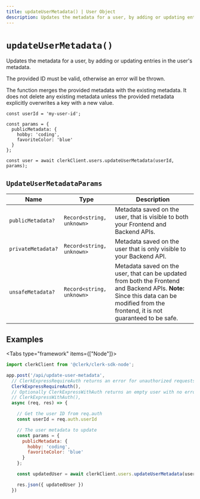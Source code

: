 ```yaml
---
title: updateUserMetadata() | User Object
description: Updates the metadata for a user, by adding or updating entries in the user's metadata. 
---
```


# `updateUserMetadata()`

Updates the metadata for a user, by adding or updating entries in the user's metadata. 

The provided ID must be valid, otherwise an error will be thrown.

<Callout type="info">
  The function merges the provided metadata with the existing metadata. It does not delete any existing metadata unless the provided metadata explicitly overwrites a key with a new value.
</Callout>

```tsx
const userId = 'my-user-id';

const params = {
  publicMetadata: {
    hobby: 'coding',
    favoriteColor: 'blue'
  }
};

const user = await clerkClient.users.updateUserMetadata(userId, params);
```

## `UpdateUserMetadataParams`

| Name | Type | Description |
| --- | --- | --- |
| `publicMetadata?` | `Record<string, unknown>` | Metadata saved on the user, that is visible to both your Frontend and Backend APIs. |
| `privateMetadata?` | `Record<string, unknown>` | Metadata saved on the user that is only visible to your Backend API. |
| `unsafeMetadata?` | `Record<string, unknown>` | Metadata saved on the user, that can be updated from both the Frontend and Backend APIs. **Note:** Since this data can be modified from the frontend, it is not guaranteed to be safe. |

## Examples

<Tabs type="framework" items={["Node"]}>
  <Tab>
  ```js filename="updateUserMetadata.js"
  import clerkClient from '@clerk/clerk-sdk-node';

  app.post('/api/update-user-metadata',
    // ClerkExpressRequireAuth returns an error for unauthorized requests
    ClerkExpressRequireAuth(),
    // Optionally ClerkExpressWithAuth returns an empty user with no error
    // ClerkExpressWithAuth(),
    async (req, res) => {

      // Get the user ID from req.auth
      const userId = req.auth.userId

      // The user metadata to update
      const params = {
        publicMetadata: {
          hobby: 'coding',
          favoriteColor: 'blue'
        }
      };

      const updatedUser = await clerkClient.users.updateUserMetadata(userId, params)

      res.json({ updatedUser })
    })
  ```
  </Tab>

</Tabs>
